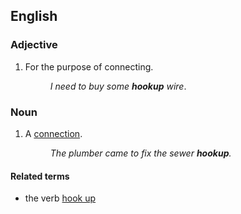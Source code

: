 ==English==
===Adjective===
{{en-adj|-}}

#For the purpose of connecting.
#:''I need to buy some '''hookup''' wire''.

===Noun===
{{en-noun}}

#A [[connection]].
#:''The plumber came to fix the sewer '''hookup'''.''

====Related terms====
*the verb [[hook up]]